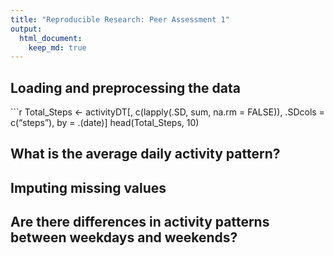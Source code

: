 ```yaml
---
title: "Reproducible Research: Peer Assessment 1"
output: 
  html_document:
    keep_md: true
---
```



## Loading and preprocessing the data
```r
Total_Steps <- activityDT[, c(lapply(.SD, sum, na.rm = FALSE)), .SDcols = c("steps"), by = .(date)] 
head(Total_Steps, 10)





## What is the average daily activity pattern?



## Imputing missing values



## Are there differences in activity patterns between weekdays and weekends?
